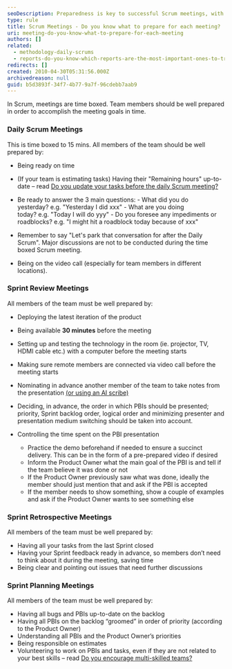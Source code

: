 ```yaml
---
seoDescription: Preparedness is key to successful Scrum meetings, with daily scrums focused on progress updates and sprint planning, review, and retrospective meetings requiring specific preparation for optimal collaboration.
type: rule
title: Scrum Meetings - Do you know what to prepare for each meeting?
uri: meeting-do-you-know-what-to-prepare-for-each-meeting
authors: []
related:
  - methodology-daily-scrums
  - reports-do-you-know-which-reports-are-the-most-important-ones-to-track-your-progress
redirects: []
created: 2010-04-30T05:31:56.000Z
archivedreason: null
guid: b5d3893f-34f7-4b77-9a7f-96cdebb7aab9
---
```


In Scrum, meetings are time boxed. Team members should be well prepared in order to accomplish the meeting goals in time.
### Daily Scrum Meetings

This is time boxed to 15 mins. All members of the team should be well prepared by:

* Being ready on time
* (If your team is estimating tasks) Having their "Remaining hours" up-to-date – read
  [Do you update your tasks before the daily Scrum meeting?](/meeting-do-you-update-your-tasks-before-the-daily-scrum)
* Be ready to answer the 3 main questions: - What did you do yesterday? e.g. "Yesterday I did xxx" - What are you doing today? e.g. "Today I will do yyy" - Do you foresee any impediments or roadblocks? e.g. "I might hit a roadblock today because of xxx"

* Remember to say "Let's park that conversation for after the Daily Scrum". Major discussions are not to be conducted during the time boxed Scrum meeting.
* Being on the video call (especially for team members in different locations).

### Sprint Review Meetings

All members of the team must be well prepared by:

* Deploying the latest iteration of the product
* Being available **30 minutes** before the meeting
* Setting up and testing the technology in the room (ie. projector, TV, HDMI cable etc.) with a computer before the meeting starts
* Making sure remote members are connected via video call before the meeting starts
* Nominating in advance another member of the team to take notes from the presentation [(or using an AI scribe)](https://www.ssw.com.au/rules/best-ai-tools/)
* Deciding, in advance, the order in which PBIs should be presented; priority, Sprint backlog order, logical order and minimizing presenter and presentation medium switching should be taken into account.
* Controlling the time spent on the PBI presentation

  * Practice the demo beforehand if needed to ensure a succinct delivery. This can be in the form of a pre-prepared video if desired
  * Inform the Product Owner what the main goal of the PBI is and tell if the team believe it was done or not
  * If the Product Owner previously saw what was done, ideally the member should just mention that and ask if the PBI is accepted
  * If the member needs to show something, show a couple of examples and ask if the Product Owner wants to see something else

### Sprint Retrospective Meetings

All members of the team must be well prepared by:

* Having all your tasks from the last Sprint closed
* Having your Sprint feedback ready in advance, so members don’t need to think about it during the meeting, saving time
* Being clear and pointing out issues that need further discussions

### Sprint Planning Meetings

All members of the team must be well prepared by:

* Having all bugs and PBIs up-to-date on the backlog
* Having all PBIs on the backlog “groomed” in order of priority (according to the Product Owner)
* Understanding all PBIs and the Product Owner’s priorities
* Being responsible on estimates
* Volunteering to work on PBIs and tasks, even if they are not related to your best skills – read [Do you encourage multi-skilled teams?](/the-team-do-you-encourage-multi-skilled-teams-by-leaving-your-comfort-zone)